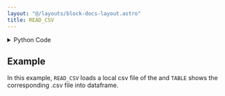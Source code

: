```yaml
---
layout: "@/layouts/block-docs-layout.astro"
title: READ_CSV
---
```



<PythonDocsDisplay docstring={docstring} />

<details>
<summary>Python Code</summary>

```python
from flojoy import flojoy, DataFrame
import pandas as pd


@flojoy
def READ_CSV(
    file_path: str = "https://raw.githubusercontent.com/cs109/2014_data/master/countries.csv",
) -> DataFrame:
    """The READ_CSV node reads a .csv file from disk or a URL, and then returns a dataframe.

    Parameters
    ----------
    file_path : str
        File path to the .csv file or an URL of a .csv file.

    Returns
    -------
    DataFrame
        DataFrame loaded from .csv file
    """

    df = pd.read_csv(file_path)  # type: ignore
    return DataFrame(df=df)

```

[Find this Flojoy Block on GitHub](https://github.com/flojoy-ai/blocks/blob/main/blocks/EXTRACTORS/FILE/READ_CSV/READ_CSV.py)

</details>

## Example

<GetHelpWidget />

<AppDisplay app={app} blockName="READ_CSV" client:visible />

In this example, `READ_CSV` loads a local csv file of the and `TABLE` shows the corresponding .csv file into dataframe.

